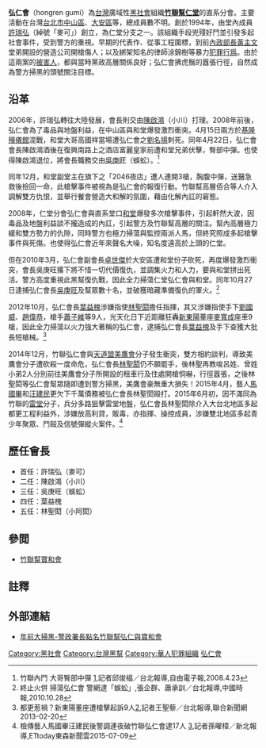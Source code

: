 {{Infobox Criminal organization
| name                = 竹聯幫仁堂弘仁會
| image             =  <!--(filename only)-->
| image_size        =  <!--(defaults to 220px)-->
| founded             = 1994年
| founding location   = 主要活動於台北市中山區、大安區
| founded by          = 許瑞弘（麥可）
| named_after       = 竹聯幫仁堂分會名之
| years active        = 1994年－目前
| territory           = 以台灣台北市中山區、大安區為基地
| ethnic makeup       = 外省及本省
| leaders           =   
| membership est      = 不明
| criminal activities = 工程圍標、走私軍火、都更工程<br>高利貸、毒品販賣
| allies              = [[竹聯幫|竹聯幫]]總堂及其它分堂
| rivals              = 其它利益衝突黑幫
| notable_members   =  
}}
 
'''弘仁會'''（hongren gumi）為[[台灣|台灣]]廣域性[[黑社會|黑社會]]組織'''[[竹聯幫仁堂|竹聯幫仁堂]]'''的直系分會。主要活動在台灣[[台北市|台北市]][[中山區_(臺北市)|中山區]]、[[大安區_(臺北市)|大安區]]等，總成員數不明。創於1994年，由堂內成員[[許瑞弘|許瑞弘]]（綽號「麥可」）創立，為仁堂分支之一。該組織手段兇殘好鬥並引發多起社會事件，受到警方的重視。早期的代表作、從事工程圍標，到前[[內政部長|內政部長]][[黃主文|黃主文]]堂弟開設的營造公司開槍傷人；以及綁架知名的律師涂錦樹等暴力[[犯罪行爲|犯罪行爲]]。由於這兩案的[[被害人|被害人]]，都與當時黨政高層關係良好；弘仁會拂虎鬚的囂張行徑，自然成為警方掃黑的頭號關注目標。

==沿革==
2006年，許瑞弘轉往大陸發展，會長則交由[[陳啟鴻|陳啟鴻]]（小川）打理。2008年前後，弘仁會為了毒品與地盤利益，在中山區與和堂爆發激烈衝突。4月15日兩方於[[基隆殯儀館|基隆殯儀館]]混戰，和堂大哥高國祥當場遭弘仁會之[[劉名揚|劉名揚]]刺死。同年4月22日，弘仁會會長陳啟鴻酒後在復興南路上之酒店富麗皇家前遭和堂兄弟伏擊，臀部中彈。也使得陳啟鴻退位，將會長職務交由[[吳庚旺|吳庚旺]]（蜈蚣）。<ref>竹聯內鬥 大哥臀部中彈 [http://www.libertytimes.com.tw/2008/new/apr/23/today-so8.htm]{{dead link|date=2017年12月 |bot=InternetArchiveBot |fix-attempted=yes }},記者邱俊福／台北報導,自由電子報,2008.4.23</ref>

同年12月，和堂副堂主在旗下之「2046夜店」遭人連開3槍，胸腹中彈，送醫急救後撿回一命，此槍擊事件被視為是弘仁會的報復行動。竹聯幫高層佰合等人介入調解雙方仇恨，並舉行餐會營造大和解的氛圍，藉由化解內訌的窘態。

2008年，仁堂分會弘仁會與直系堂口[[竹聯幫和堂|和堂]]爆發多次槍擊事件，引起軒然大波，因毒品及地盤利益談不攏造成的內訌，引起警方及竹聯幫高層的關注。幫內高層極力緩和雙方勢力的仇隙，同時警方也極力掃蕩與監控兩派人馬，但終究照成多起槍擊事件與死傷。也使得弘仁會近年來聲名大噪，知名度遠高於上頭的仁堂。

但在2010年3月，弘仁會副會長[[卓世傑|卓世傑]]於大安區遭和堂份子砍死，再度爆發激烈衝突，會長吳庚旺撂下將不惜一切代價復仇，並調集火力和人力，要與和堂拼出死活。警方高度重視此黑幫復仇戰，因此全力掃蕩仁堂弘仁會與和堂。同年10月27日逮捕弘仁會長[[吳庚旺|吳庚旺]]及幫眾數十名，並破獲暗藏準備復仇的軍火。<ref>終止火併 掃蕩弘仁會 警網逮「蜈蚣」{{cite web |url=http://news.chinatimes.com/society/0,5247,110503x112010102800171,00.html |title=存档副本 |accessdate=2016-12-26 |deadurl=yes |archiveurl=https://web.archive.org/web/20101104201609/http://news.chinatimes.com/society/0,5247,110503x112010102800171,00.html |archivedate=2010-11-04 }},張企群、蕭承訓／台北報導,中國時報,2010.10.28</ref>

2012年10月，弘仁會長[[葉益槐|葉益槐]]涉嫌指使[[林聖閎|林聖閎]]擔任指揮，其又涉嫌指使手下[[劉國威|劉國威]]、[[趙偉恭|趙偉恭]]，槍手[[蕭子維|蕭子維]]等9人，光天化日下近距離狂轟[[新東陽|新東陽]]董座[[麥寬成|麥寬成]]座車9槍，因此全力掃蕩以火力強大著稱的弘仁會，逮捕弘仁會長[[葉益槐|葉益槐]]及手下查獲大批長短槍械。<ref>都更惹禍？新東陽董座遭槍擊起訴9人[http://news.housefun.com.tw/news/article/21562123977.html],記者王聖藜／台北報導,聯合新聞網2013-02-20</ref>

2014年12月，竹聯弘仁會與[[天道盟|天道盟]][[美鷹會|美鷹會]]分子發生衝突，雙方相約談判，導致美鷹會分子遭砍殺一度命危，弘仁會長[[林聖閎|林聖閎]]仍不願罷手，後林聖再教唆呂姓、曾姓小弟2人分別前往美鷹會分子所開設的租車行及住處開槍恫嚇，行徑囂張，之後林聖閎等弘仁會幫眾隨即遭到警方掃黑，美鷹會豪無重大損失！2015年4月，藝人[[馬國畢|馬國畢]]和[[汪建民|汪建民]]更欠下千萬債務被弘仁會長林聖閎毆打。2015年6月初，因不滿同為竹聯的[[竹聯幫雷堂|雷堂]]分子，兵分多路狙擊雷堂地盤，弘仁會長林聖閎除介入大台北地區多起都更工程利益外，涉嫌放高利貸，販毒，亦指揮、操控成員，涉嫌雙北地區多起青少年聚眾、鬥毆及信號彈縱火案件。<ref>檢傳藝人馬國畢汪建民後警調連夜破竹聯弘仁會逮17人
[http://www.ettoday.net/news/20150709/532591.htm],記者孫曜樟／新北報導,ETtoday東森新聞雲2015-07-09</ref>

==歷任會長==
*首任：許瑞弘（麥可）
*二任：陳啟鴻（小川）
*三任：吳庚旺（蜈蚣）
*四任：葉益槐
*五任：林聖閎（小阿閎）

==參閲==
*[[竹聯幫寶和會|竹聯幫寶和會]]

==註釋==
{{reflist|2}}

==外部連結==
*[https://www.chinatimes.com/realtimenews/20220117002710-260402 年前大掃黑-警政署長點名竹聯幫弘仁與寶和會]

[[Category:黑社會|Category:黑社會]]
[[Category:台灣黑幫|Category:台灣黑幫]]
[[Category:華人犯罪組織|Category:華人犯罪組織]]
[[Category:竹聯幫|弘仁會]]